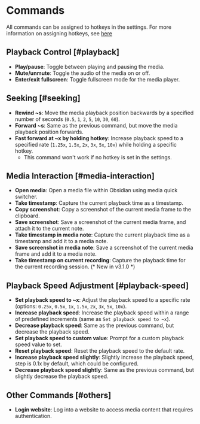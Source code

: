 # Commands

All commands can be assigned to hotkeys in the settings. For more information on assigning hotkeys, see [here](https://help.obsidian.md/User+interface/Hotkeys)

## Playback Control [#playback]

- **Play/pause**: Toggle between playing and pausing the media.
- **Mute/unmute**: Toggle the audio of the media on or off.
- **Enter/exit fullscreen**: Toggle fullscreen mode for the media player.

## Seeking [#seeking]

- **Rewind ~s**: Move the media playback position backwards by a specified number of seconds (`0.5`, `1`, `2`, `5`, `10`, `30`, `60`).
- **Forward ~s**: Same as the previous command, but move the media playback position forwards.
- **Fast forward at ~x by holding hotkey**: Increase playback speed to a specified rate (`1.25x`, `1.5x`, `2x`, `3x`, `5x`, `10x`) while holding a specific hotkey.
    - This command won't work if no hotkey is set in the settings.

## Media Interaction [#media-interaction]

- **Open media**: Open a media file within Obsidian using media quick switcher.
- **Take timestamp**: Capture the current playback time as a timestamp.
- **Copy screenshot**: Copy a screenshot of the current media frame to the clipboard.
- **Save screenshot**: Save a screenshot of the current media frame, and attach it to the current note.
- **Take timestamp in media note**: Capture the current playback time as a timestamp and add it to a media note.
- **Save screenshot in media note**: Save a screenshot of the current media frame and add it to a media note.
- **Take timestamp on current recording**: Capture the playback time for the current recording session. (* New in v3.1.0 *)

## Playback Speed Adjustment [#playback-speed]

- **Set playback speed to ~x**: Adjust the playback speed to a specific rate (options: `0.25x`, `0.5x`, `1x`, `1.5x`, `2x`, `3x`, `5x`, `10x`).
- **Increase playback speed**: Increase the playback speed within a range of predefined increments (same as `Set playback speed to ~x`).
- **Decrease playback speed**: Same as the previous command, but decrease the playback speed.
- **Set playback speed to custom value**: Prompt for a custom playback speed value to set.
- **Reset playback speed**: Reset the playback speed to the default rate.
- **Increase playback speed slightly**: Slightly increase the playback speed, step is 0.1x by default, which could be configured.
- **Decrease playback speed slightly**: Same as the previous command, but slightly decrease the playback speed.

## Other Commands [#others]

- **Login website**: Log into a website to access media content that requires authentication.
